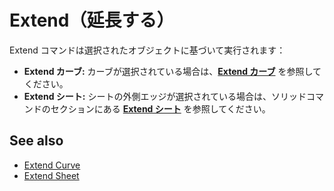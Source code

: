 
# Extend（延長する）

<Reference shortcut="" command="Extend" button="" />

Extend コマンドは選択されたオブジェクトに基づいて実行されます：
   - **Extend カーブ:** カーブが選択されている場合は、[**Extend カーブ**](extend-curve) を参照してください。
   - **Extend シート:** シートの外側エッジが選択されている場合は、ソリッドコマンドのセクションにある [**Extend シート**](/solid/extend-sheet) を参照してください。

## See also
- [Extend Curve](extend-curve)
- [Extend Sheet](/solid/extend-sheet)